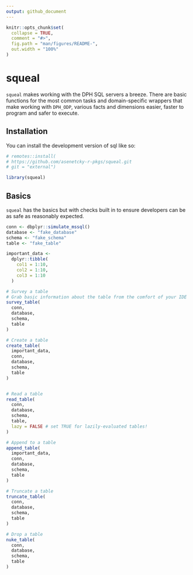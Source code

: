 ```yaml
---
output: github_document
---
```


<!-- README.md is generated from README.Rmd. Please edit that file -->

```r
knitr::opts_chunk$set(
  collapse = TRUE,
  comment = "#>",
  fig.path = "man/figures/README-",
  out.width = "100%"
)
```

# squeal

<!-- badges: start -->
<!-- badges: end -->

`squeal` makes working with the DPH SQL servers a breeze. There are basic functions
for the most common tasks and domain-specific wrappers that make working with
`DPH_ODP`, various facts and dimensions easier, faster to program and safer to 
execute.

## Installation

You can install the development version of sql like so:

``` r
# remotes::install(
# https://github.com/asenetcky-r-pkgs/squeal.git
# git = "external")
```

```r
library(squeal)
```


## Basics

`squeal` has the basics but with checks built in to ensure developers
can be as safe as reasonably expected.

```r

conn <- dbplyr::simulate_mssql()
database <- "fake_database"
schema <- "fake_schema"
table <- "fake_table"

important_data <-
  dplyr::tibble(
    col1 = 1:10,
    col2 = 1:10,
    col3 = 1:10
  )

# Survey a table
# Grab basic information about the table from the comfort of your IDE
survey_table(
  conn,
  database,
  schema,
  table
)

# Create a table
create_table(
  important_data,
  conn,
  database,
  schema,
  table
)


# Read a table
read_table(
  conn,
  database,
  schema,
  table,
  lazy = FALSE # set TRUE for lazily-evaluated tables!
)

# Append to a table
append_table(
  important_data,
  conn,
  database,
  schema,
  table
)

# Truncate a table
truncate_table(
  conn,
  database,
  schema,
  table
)

# Drop a table
nuke_table(
  conn,
  database,
  schema,
  table
)
```
